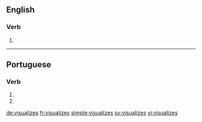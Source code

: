 ==English==

===Verb===
{{head|en|verb form}}

# {{en-third-person singular of|visualize}}

----

==Portuguese==

===Verb===
{{pt-verb-form}}

# {{inflection of|visualizar||2|s|pres|subj|lang=pt}}
# {{inflection of|visualizar||2|s|negative|impr|lang=pt}}

[[de:visualizes]]
[[fr:visualizes]]
[[simple:visualizes]]
[[sv:visualizes]]
[[vi:visualizes]]
